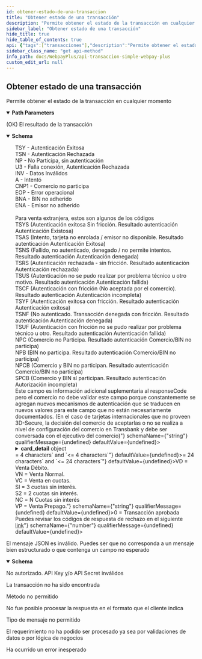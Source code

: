 ```yaml
---
id: obtener-estado-de-una-transaccion
title: "Obtener estado de una transacción"
description: "Permite obtener el estado de la transacción en cualquier momento"
sidebar_label: "Obtener estado de una transacción"
hide_title: true
hide_table_of_contents: true
api: {"tags":["transacciones"],"description":"Permite obtener el estado de la transacción en cualquier momento","parameters":[{"name":"token","in":"path","required":true,"description":"Token de la transacción","schema":{"type":"string","minimum":64,"maximum":64,"example":"e9d555262db0f989e49d724b4db0b0af367cc415cde41f500a776550fc5fddd3"}}],"responses":{"200":{"description":"(OK) El resultado de la transacción","content":{"application/json":{"schema":{"type":"object","properties":{"vci":{"type":"string","description":"Resultado de la autenticación del tarjetahabiente. Algunos de ellos son <br>TSY - Autenticación Exitosa <br>TSN - Autenticación Rechazada <br>NP - No Participa, sin autenticación <br>U3 - Falla conexión, Autenticación Rechazada <br>INV - Datos Inválidos <br>A - Intentó <br>CNP1 - Comercio no participa <br>EOP - Error operacional <br>BNA - BIN no adherido <br>ENA - Emisor no adherido <br> <br>Para venta extranjera, estos son algunos de los códigos <br>TSYS (Autenticación exitosa Sin fricción. Resultado autenticación  Autenticación Existosa) <br>TSAS (Intento, tarjeta no enrolada / emisor no disponible. Resultado autenticación  Autenticación Exitosa) <br>TSNS (Fallido, no autenticado, denegado / no permite intentos. Resultado autenticación  Autenticación denegada) <br>TSRS (Autenticación rechazada - sin fricción. Resultado autenticación  Autenticación rechazada) <br>TSUS (Autenticación no se pudo realizar por problema técnico u otro motivo. Resultado autenticación  Autenticación fallida) <br>TSCF (Autenticación con fricción (No aceptada por el comercio). Resultado autenticación  Autenticación incompleta) <br>TSYF (Autenticación exitosa con fricción. Resultado autenticación  Autenticación exitosa) <br>TSNF (No autenticado. Transacción denegada con fricción. Resultado autenticación  Autenticación denegada) <br>TSUF (Autenticación con fricción no se pudo realizar por problema técnico u otro. Resultado autenticación  Autenticación fallida) <br>NPC (Comercio no Participa. Resultado autenticación  Comercio/BIN no participa) <br>NPB (BIN no participa. Resultado autenticación  Comercio/BIN no participa) <br>NPCB (Comercio y BIN no participan. Resultado autenticación  Comercio/BIN no participa) <br>SPCB (Comercio y BIN sí participan. Resultado autenticación  Autorización incompleta) <br>Este campo es información adicional suplementaria al responseCode pero el comercio no debe validar este campo porque constantemente se agregan nuevos mecanismos de autenticación que se traducen en nuevos valores para este campo que no están necesariamente documentados. (En el caso de tarjetas internacionales que no proveen 3D-Secure, la decisión del comercio de aceptarlas o no se realiza a nivel de configuración del comercio en Transbank y debe ser conversada con el ejecutivo del comercio)","example":"TCY"},"amount":{"type":"number","description":"Formato número entero para transacciones en peso y decimal para transacciones en dólares. Largo máximo 17","format":"float","example":10000},"status":{"type":"string","description":"Estado de la transacción (INITIALIZED, AUTHORIZED, REVERSED, FAILED, NULLIFIED, PARTIALLY_NULLIFIED, CAPTURED). Largo máximo 64","maxLength":64,"example":"AUTHORIZED"},"buy_order":{"type":"string","description":"Orden de compra de la tienda indicado en Transaction.create(). Largo máximo 26","maxLength":64,"example":"ordenCompra12345678"},"session_id":{"type":"string","description":"Identificador de sesión, el mismo enviado originalmente por el comercio en Transaction.create(). Largo máximo 61.","maxLength":61,"example":"sesion1234557545"},"card_detail":{"type":"object","description":"Objeto que representa los datos de la tarjeta de crédito del tarjeta habiente.","properties":{"card_detail.card_number":{"type":"string","description":"4 últimos números de la tarjeta de crédito del tarjetahabiente. Solo para comercios autorizados por Transbank se envía el número completo. Largo máximo 19.","minLength":4,"maxLength":19,"example":6623}}},"accounting_date":{"type":"string","description":"Fecha de la autorización. Largo 4, formato MMDD","maxLength":4,"minLength":4,"example":"MMDD"},"transaction_date":{"type":"string","description":"Fecha y hora de la autorización. Largo 24, formato ISO 8601 (Ej yyyy-mm-ddTHH:mm:ss.xxxZ)","maxLength":24,"minLength":24,"example":"yyyy-mm-ddTHH:mm:ss.xxxZ"},"authorization_code":{"type":"string","description":"Código de autorización de la transacción Largo máximo 6","maxLength":6,"example":1213},"payment_type_code":{"type":"string","description":"Tipo de pago de la transacción. <br>VD = Venta Débito. <br>VN = Venta Normal. <br>VC = Venta en cuotas. <br>SI = 3 cuotas sin interés. <br>S2 = 2 cuotas sin interés. <br>NC = N Cuotas sin interés <br>VP = Venta Prepago.","example":"VN"},"response_code":{"type":"number","description":"Código de respuesta de la autorización. Valores posibles <br>0 = Transacción aprobada <br>Puedes revisar los códigos de respuesta de rechazo en el siguiente <a href=\"https://www.transbankdevelopers.cl/producto/webpay#codigos-de-respuesta-de-autorizacion\">link</a>","example":0},"installments_amount":{"type":"number","description":"Monto de las cuotas. Largo máximo 17"},"installments_number":{"type":"number","description":"Cantidad de cuotas. Largo máximo 2","example":0},"balance":{"type":"number","description":"Monto restante para un detalle anulado. Largo máximo 17","maximum":100000000000000000,"example":0}}}}}},"400":{"description":"El mensaje JSON es inválido. Puedes ser que no corresponda a un mensaje bien estructurado o que contenga un campo no esperado","content":{"application/json":{"schema":{"type":"object","properties":{"error_message":{"type":"string","example":"token is required"}}}}}},"401":{"description":"No autorizado. API Key y/o API Secret inválidos"},"404":{"description":"La transacción no ha sido encontrada"},"405":{"description":"Método no permitido"},"406":{"description":"No fue posible procesar la respuesta en el formato que el cliente indica"},"415":{"description":"Tipo de mensaje no permitido"},"422":{"description":"El requerimiento no ha podido ser procesado ya sea por validaciones de datos o por lógica de negocios"},"500":{"description":"Ha ocurrido un error inesperado"}},"method":"get","path":"/rswebpaytransaction/api/webpay/v1.2/transactions/{token}","servers":[{"url":"https://webpay3gint.transbank.cl"}],"security":[{"tbkApiKeyId":[],"tbkApiKeySecret":[]}],"securitySchemes":{"tbkApiKeyId":{"type":"apiKey","name":"Tbk-Api-Key-Id","in":"header","description":"Código de comercio"},"tbkApiKeySecret":{"type":"apiKey","name":"Tbk-Api-Key-Secret","in":"header","description":"LLave secreta"}},"info":{"title":"API Transaccion simple - WebPay Plus","description":"Una transacción de autorización normal (o transacción normal), corresponde a una solicitud de autorización financiera de un pago con tarjetas de crédito o débito, en donde quién realiza el pago ingresa al sitio del comercio, selecciona productos o servicio, y el ingreso asociado a los datos de la tarjeta de crédito, débito o prepago lo realiza en forma segura en Webpay.","termsOfService":"https://www.transbankdevelopers.cl/termino-y-condiciones","version":"1.0.0"},"postman":{"name":"Obtener estado de una transacción","description":{"content":"Permite obtener el estado de la transacción en cualquier momento","type":"text/plain"},"url":{"path":["rswebpaytransaction","api","webpay","v1.2","transactions",":token"],"host":["{{baseUrl}}"],"query":[],"variable":[{"disabled":false,"description":{"content":"(Required) Token de la transacción","type":"text/plain"},"type":"any","value":"","key":"token"}]},"header":[{"key":"Accept","value":"application/json"}],"method":"GET"}}
sidebar_class_name: "get api-method"
info_path: docs/WebpayPlus/api-transaccion-simple-webpay-plus
custom_edit_url: null
---
```



## Obtener estado de una transacción



Permite obtener el estado de la transacción en cualquier momento

<details style={{"marginBottom":"1rem"}} data-collapsed={false} open={true}><summary style={{}}><strong>Path Parameters</strong></summary><div><ul><ParamsItem className={"paramsItem"} param={{"name":"token","in":"path","required":true,"description":"Token de la transacción","schema":{"type":"string","minimum":64,"maximum":64,"example":"e9d555262db0f989e49d724b4db0b0af367cc415cde41f500a776550fc5fddd3"}}}></ParamsItem></ul></div></details><div><ApiTabs><TabItem label={"200"} value={"200"}><div>

(OK) El resultado de la transacción

</div><div><MimeTabs schemaType={"response"}><TabItem label={"application/json"} value={"application/json"}><SchemaTabs><TabItem label={"Schema"} value={"Schema"}><details style={{}} data-collapsed={false} open={true}><summary style={{"textAlign":"left"}}><strong>Schema</strong></summary><div style={{"textAlign":"left","marginLeft":"1rem"}}></div><ul style={{"marginLeft":"1rem"}}><SchemaItem collapsible={false} name={"vci"} required={false} deprecated={undefined} schemaDescription={"Resultado de la autenticación del tarjetahabiente. Algunos de ellos son <br>TSY - Autenticación Exitosa <br>TSN - Autenticación Rechazada <br>NP - No Participa, sin autenticación <br>U3 - Falla conexión, Autenticación Rechazada <br>INV - Datos Inválidos <br>A - Intentó <br>CNP1 - Comercio no participa <br>EOP - Error operacional <br>BNA - BIN no adherido <br>ENA - Emisor no adherido <br> <br>Para venta extranjera, estos son algunos de los códigos <br>TSYS (Autenticación exitosa Sin fricción. Resultado autenticación  Autenticación Existosa) <br>TSAS (Intento, tarjeta no enrolada / emisor no disponible. Resultado autenticación  Autenticación Exitosa) <br>TSNS (Fallido, no autenticado, denegado / no permite intentos. Resultado autenticación  Autenticación denegada) <br>TSRS (Autenticación rechazada - sin fricción. Resultado autenticación  Autenticación rechazada) <br>TSUS (Autenticación no se pudo realizar por problema técnico u otro motivo. Resultado autenticación  Autenticación fallida) <br>TSCF (Autenticación con fricción (No aceptada por el comercio). Resultado autenticación  Autenticación incompleta) <br>TSYF (Autenticación exitosa con fricción. Resultado autenticación  Autenticación exitosa) <br>TSNF (No autenticado. Transacción denegada con fricción. Resultado autenticación  Autenticación denegada) <br>TSUF (Autenticación con fricción no se pudo realizar por problema técnico u otro. Resultado autenticación  Autenticación fallida) <br>NPC (Comercio no Participa. Resultado autenticación  Comercio/BIN no participa) <br>NPB (BIN no participa. Resultado autenticación  Comercio/BIN no participa) <br>NPCB (Comercio y BIN no participan. Resultado autenticación  Comercio/BIN no participa) <br>SPCB (Comercio y BIN sí participan. Resultado autenticación  Autorización incompleta) <br>Este campo es información adicional suplementaria al responseCode pero el comercio no debe validar este campo porque constantemente se agregan nuevos mecanismos de autenticación que se traducen en nuevos valores para este campo que no están necesariamente documentados. (En el caso de tarjetas internacionales que no proveen 3D-Secure, la decisión del comercio de aceptarlas o no se realiza a nivel de configuración del comercio en Transbank y debe ser conversada con el ejecutivo del comercio)"} schemaName={"string"} qualifierMessage={undefined} defaultValue={undefined}></SchemaItem><SchemaItem collapsible={false} name={"amount"} required={false} deprecated={undefined} schemaDescription={"Formato número entero para transacciones en peso y decimal para transacciones en dólares. Largo máximo 17"} schemaName={"float"} qualifierMessage={undefined} defaultValue={undefined}></SchemaItem><SchemaItem collapsible={false} name={"status"} required={false} deprecated={undefined} schemaDescription={"Estado de la transacción (INITIALIZED, AUTHORIZED, REVERSED, FAILED, NULLIFIED, PARTIALLY_NULLIFIED, CAPTURED). Largo máximo 64"} schemaName={"string"} qualifierMessage={"**Possible values:** `<= 64 characters`"} defaultValue={undefined}></SchemaItem><SchemaItem collapsible={false} name={"buy_order"} required={false} deprecated={undefined} schemaDescription={"Orden de compra de la tienda indicado en Transaction.create(). Largo máximo 26"} schemaName={"string"} qualifierMessage={"**Possible values:** `<= 64 characters`"} defaultValue={undefined}></SchemaItem><SchemaItem collapsible={false} name={"session_id"} required={false} deprecated={undefined} schemaDescription={"Identificador de sesión, el mismo enviado originalmente por el comercio en Transaction.create(). Largo máximo 61."} schemaName={"string"} qualifierMessage={"**Possible values:** `<= 61 characters`"} defaultValue={undefined}></SchemaItem><SchemaItem collapsible={true} className={"schemaItem"}><details style={{}}><summary style={{}}><strong>card_detail</strong><span style={{"opacity":"0.6"}}> object</span></summary><div style={{"marginLeft":"1rem"}}><div style={{"marginTop":".5rem","marginBottom":".5rem"}}>

Objeto que representa los datos de la tarjeta de crédito del tarjeta habiente.

</div><SchemaItem collapsible={false} name={"card_detail.card_number"} required={false} deprecated={undefined} schemaDescription={"4 últimos números de la tarjeta de crédito del tarjetahabiente. Solo para comercios autorizados por Transbank se envía el número completo. Largo máximo 19."} schemaName={"string"} qualifierMessage={"**Possible values:** `>= 4 characters` and `<= 19 characters`"} defaultValue={undefined}></SchemaItem></div></details></SchemaItem><SchemaItem collapsible={false} name={"accounting_date"} required={false} deprecated={undefined} schemaDescription={"Fecha de la autorización. Largo 4, formato MMDD"} schemaName={"string"} qualifierMessage={"**Possible values:** `>= 4 characters` and `<= 4 characters`"} defaultValue={undefined}></SchemaItem><SchemaItem collapsible={false} name={"transaction_date"} required={false} deprecated={undefined} schemaDescription={"Fecha y hora de la autorización. Largo 24, formato ISO 8601 (Ej yyyy-mm-ddTHH:mm:ss.xxxZ)"} schemaName={"string"} qualifierMessage={"**Possible values:** `>= 24 characters` and `<= 24 characters`"} defaultValue={undefined}></SchemaItem><SchemaItem collapsible={false} name={"authorization_code"} required={false} deprecated={undefined} schemaDescription={"Código de autorización de la transacción Largo máximo 6"} schemaName={"string"} qualifierMessage={"**Possible values:** `<= 6 characters`"} defaultValue={undefined}></SchemaItem><SchemaItem collapsible={false} name={"payment_type_code"} required={false} deprecated={undefined} schemaDescription={"Tipo de pago de la transacción. <br>VD = Venta Débito. <br>VN = Venta Normal. <br>VC = Venta en cuotas. <br>SI = 3 cuotas sin interés. <br>S2 = 2 cuotas sin interés. <br>NC = N Cuotas sin interés <br>VP = Venta Prepago."} schemaName={"string"} qualifierMessage={undefined} defaultValue={undefined}></SchemaItem><SchemaItem collapsible={false} name={"response_code"} required={false} deprecated={undefined} schemaDescription={"Código de respuesta de la autorización. Valores posibles <br>0 = Transacción aprobada <br>Puedes revisar los códigos de respuesta de rechazo en el siguiente <a href=\"https://www.transbankdevelopers.cl/producto/webpay#codigos-de-respuesta-de-autorizacion\">link</a>"} schemaName={"number"} qualifierMessage={undefined} defaultValue={undefined}></SchemaItem><SchemaItem collapsible={false} name={"installments_amount"} required={false} deprecated={undefined} schemaDescription={"Monto de las cuotas. Largo máximo 17"} schemaName={"number"} qualifierMessage={undefined} defaultValue={undefined}></SchemaItem><SchemaItem collapsible={false} name={"installments_number"} required={false} deprecated={undefined} schemaDescription={"Cantidad de cuotas. Largo máximo 2"} schemaName={"number"} qualifierMessage={undefined} defaultValue={undefined}></SchemaItem><SchemaItem collapsible={false} name={"balance"} required={false} deprecated={undefined} schemaDescription={"Monto restante para un detalle anulado. Largo máximo 17"} schemaName={"number"} qualifierMessage={"**Possible values:** `<= 100000000000000000`"} defaultValue={undefined}></SchemaItem></ul></details></TabItem><TabItem label={"Example (from schema)"} value={"Example (from schema)"}><ResponseSamples responseExample={"{\n  \"vci\": \"TCY\",\n  \"amount\": 10000,\n  \"status\": \"AUTHORIZED\",\n  \"buy_order\": \"ordenCompra12345678\",\n  \"session_id\": \"sesion1234557545\",\n  \"card_detail\": {\n    \"card_detail.card_number\": 6623\n  },\n  \"accounting_date\": \"MMDD\",\n  \"transaction_date\": \"yyyy-mm-ddTHH:mm:ss.xxxZ\",\n  \"authorization_code\": 1213,\n  \"payment_type_code\": \"VN\",\n  \"response_code\": 0,\n  \"installments_amount\": 0,\n  \"installments_number\": 0,\n  \"balance\": 0\n}"} language={"json"}></ResponseSamples></TabItem></SchemaTabs></TabItem></MimeTabs></div></TabItem><TabItem label={"400"} value={"400"}><div>

El mensaje JSON es inválido. Puedes ser que no corresponda a un mensaje bien estructurado o que contenga un campo no esperado

</div><div><MimeTabs schemaType={"response"}><TabItem label={"application/json"} value={"application/json"}><SchemaTabs><TabItem label={"Schema"} value={"Schema"}><details style={{}} data-collapsed={false} open={true}><summary style={{"textAlign":"left"}}><strong>Schema</strong></summary><div style={{"textAlign":"left","marginLeft":"1rem"}}></div><ul style={{"marginLeft":"1rem"}}><SchemaItem collapsible={false} name={"error_message"} required={false} deprecated={undefined} schemaDescription={undefined} schemaName={"string"} qualifierMessage={undefined} defaultValue={undefined}></SchemaItem></ul></details></TabItem><TabItem label={"Example (from schema)"} value={"Example (from schema)"}><ResponseSamples responseExample={"{\n  \"error_message\": \"token is required\"\n}"} language={"json"}></ResponseSamples></TabItem></SchemaTabs></TabItem></MimeTabs></div></TabItem><TabItem label={"401"} value={"401"}><div>

No autorizado. API Key y/o API Secret inválidos

</div><div></div></TabItem><TabItem label={"404"} value={"404"}><div>

La transacción no ha sido encontrada

</div><div></div></TabItem><TabItem label={"405"} value={"405"}><div>

Método no permitido

</div><div></div></TabItem><TabItem label={"406"} value={"406"}><div>

No fue posible procesar la respuesta en el formato que el cliente indica

</div><div></div></TabItem><TabItem label={"415"} value={"415"}><div>

Tipo de mensaje no permitido

</div><div></div></TabItem><TabItem label={"422"} value={"422"}><div>

El requerimiento no ha podido ser procesado ya sea por validaciones de datos o por lógica de negocios

</div><div></div></TabItem><TabItem label={"500"} value={"500"}><div>

Ha ocurrido un error inesperado

</div><div></div></TabItem></ApiTabs></div>
      